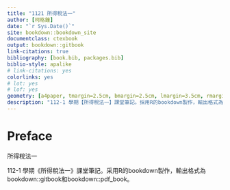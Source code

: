 ```yaml
---
title: "1121 所得稅法一"
author: [柯格鐘]
date: "`r Sys.Date()`"
site: bookdown::bookdown_site
documentclass: ctexbook
output: bookdown::gitbook
link-citations: true
bibliography: [book.bib, packages.bib]
biblio-style: apalike
# link-citations: yes
colorlinks: yes
# lot: yes
# lof: yes
geometry: [a4paper, tmargin=2.5cm, bmargin=2.5cm, lmargin=3.5cm, rmargin=2.5cm]
description: "112-1 學期【所得稅法一】課堂筆記。採用R的bookdown製作，輸出格式為bookdown::gitbook和bookdown::pdf_book。"
---
```


# Preface {-}

所得稅法一


112-1 學期《所得稅法一》課堂筆記。采用R的bookdown製作，輸出格式為bookdown::gitbook和bookdown::pdf_book。


\mainmatter


